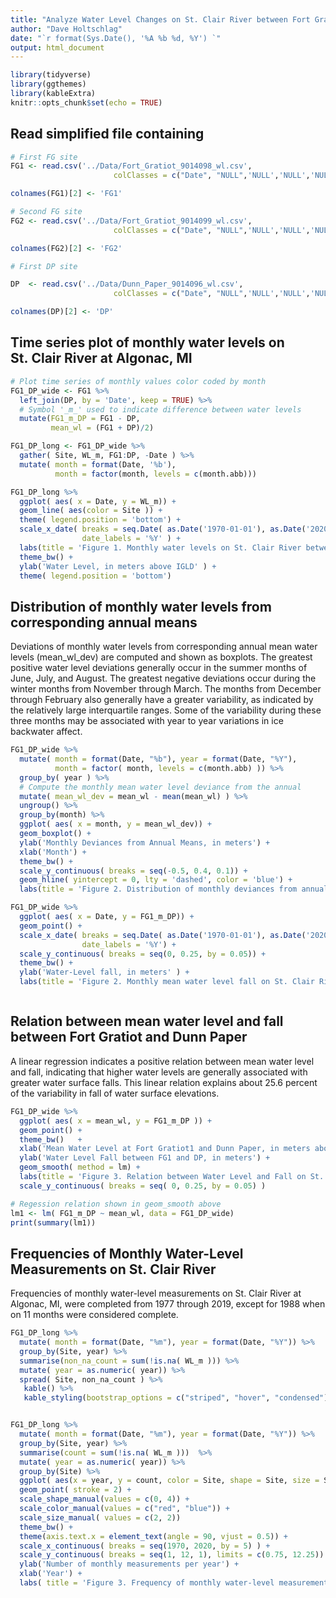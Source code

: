 ```yaml
---
title: "Analyze Water Level Changes on St. Clair River between Fort Gratiot and Dunn Paper"
author: "Dave Holtschlag"
date: "`r format(Sys.Date(), '%A %b %d, %Y') `"
output: html_document
---
```


```r
library(tidyverse)
library(ggthemes)
library(kableExtra)
knitr::opts_chunk$set(echo = TRUE)
```

## Read simplified file containing  

```r

# First FG site
FG1 <- read.csv('../Data/Fort_Gratiot_9014098_wl.csv', 
                       colClasses = c("Date", "NULL",'NULL','NULL','NULL','numeric',rep('NULL',5)))

colnames(FG1)[2] <- 'FG1'

# Second FG site
FG2 <- read.csv('../Data/Fort_Gratiot_9014099_wl.csv', 
                       colClasses = c("Date", "NULL",'NULL','NULL','NULL','numeric',rep('NULL',5)))

colnames(FG2)[2] <- 'FG2'

# First DP site

DP  <- read.csv('../Data/Dunn_Paper_9014096_wl.csv', 
                       colClasses = c("Date", "NULL",'NULL','NULL','NULL','numeric',rep('NULL',5)))

colnames(DP)[2] <- 'DP'


```

## Time series plot of monthly water levels on St. Clair River at Algonac, MI

```r
# Plot time series of monthly values color coded by month
FG1_DP_wide <- FG1 %>% 
  left_join(DP, by = 'Date', keep = TRUE) %>%
  # Symbol '_m_' used to indicate difference between water levels
  mutate(FG1_m_DP = FG1 - DP,
         mean_wl = (FG1 + DP)/2)

FG1_DP_long <- FG1_DP_wide %>% 
  gather( Site, WL_m, FG1:DP, -Date ) %>% 
  mutate( month = format(Date, '%b'),
          month = factor(month, levels = c(month.abb))) 

FG1_DP_long %>% 
  ggplot( aes( x = Date, y = WL_m)) +
  geom_line( aes(color = Site )) +
  theme( legend.position = 'bottom') + 
  scale_x_date( breaks = seq.Date( as.Date('1970-01-01'), as.Date('2020-01-01'), by = '5 year'),
                date_labels = '%Y' ) +
  labs(title = 'Figure 1. Monthly water levels on St. Clair River between Fort Gratiot1 (FG1) and Dunn Paper (DP)' ) +
  theme_bw() +
  ylab('Water Level, in meters above IGLD' ) +
  theme( legend.position = 'bottom')

```

## Distribution of monthly water levels from corresponding annual means

Deviations of monthly water levels from corresponding annual mean water levels (mean_wl_dev) are computed and shown as boxplots. The greatest positive water level deviations generally occur in the summer months of June, July, and August.  The greatest negative deviations occur during the winter months from November through March. The months from December through February also generally have a greater variability, as indicated by the relatively large interquartile ranges. Some of the variability during these three months may be associated with year to year variations in ice backwater affect. 


```r

FG1_DP_wide %>% 
  mutate( month = format(Date, "%b"), year = format(Date, "%Y"),
          month = factor( month, levels = c(month.abb) )) %>% 
  group_by( year ) %>% 
  # Compute the monthly mean water level deviance from the annual 
  mutate( mean_wl_dev = mean_wl - mean(mean_wl) ) %>% 
  ungroup() %>% 
  group_by(month) %>% 
  ggplot( aes( x = month, y = mean_wl_dev)) +
  geom_boxplot() +
  ylab('Monthly Deviances from Annual Means, in meters') +
  xlab('Month') +
  theme_bw() +
  scale_y_continuous( breaks = seq(-0.5, 0.4, 0.1)) +
  geom_hline( yintercept = 0, lty = 'dashed', color = 'blue') +
  labs(title = 'Figure 2. Distribution of monthly deviances from annual mean water levels on St. Clair River between Fort Gratiot1 and Dunn Paper')

```



```r

FG1_DP_wide %>% 
  ggplot( aes( x = Date, y = FG1_m_DP)) +
  geom_point() +
  scale_x_date( breaks = seq.Date( as.Date('1970-01-01'), as.Date('2020-01-01'), by = '5 year'),
                date_labels = '%Y') +
  scale_y_continuous( breaks = seq(0, 0.25, by = 0.05)) +
  theme_bw() +
  ylab('Water-Level fall, in meters' ) +
  labs(title = 'Figure 2. Monthly mean water level fall on St. Clair River between Fort Gratiot1 and Dunn Paper')



```

## Relation between mean water level and fall between Fort Gratiot and Dunn Paper

A linear regression indicates a positive relation between mean water level and fall, indicating that higher water levels are generally associated with greater water surface falls. This linear relation explains about 25.6 percent of the variability in    fall of water surface elevations. 

```r

FG1_DP_wide %>% 
  ggplot( aes( x = mean_wl, y = FG1_m_DP )) +
  geom_point() +
  theme_bw()   +
  xlab('Mean Water Level at Fort Gratiot1 and Dunn Paper, in meters above IGLD') +
  ylab('Water Level Fall between FG1 and DP, in meters') +
  geom_smooth( method = lm) +
  labs(title = 'Figure 3. Relation between Water Level and Fall on St. Clair River between Fort Gratiot1 and Dunn Paper') +
  scale_y_continuous( breaks = seq( 0, 0.25, by = 0.05) )

# Regession relation shown in geom_smooth above
lm1 <- lm( FG1_m_DP ~ mean_wl, data = FG1_DP_wide)
print(summary(lm1))


```



## Frequencies of Monthly Water-Level Measurements on St. Clair River

Frequencies of monthly water-level measurements on St. Clair River at Algonac, MI, were completed from 1977 through 2019, except for 1988 when on 11 months were considered complete.  


```r

FG1_DP_long %>% 
  mutate( month = format(Date, "%m"), year = format(Date, "%Y")) %>% 
  group_by(Site, year) %>% 
  summarise(non_na_count = sum(!is.na( WL_m ))) %>%
  mutate( year = as.numeric( year)) %>% 
  spread( Site, non_na_count ) %>% 
   kable() %>%
   kable_styling(bootstrap_options = c("striped", "hover", "condensed"), full_width = FALSE)


FG1_DP_long %>% 
  mutate( month = format(Date, "%m"), year = format(Date, "%Y")) %>% 
  group_by(Site, year) %>% 
  summarise(count = sum(!is.na( WL_m )))  %>% 
  mutate( year = as.numeric( year)) %>% 
  group_by(Site) %>% 
  ggplot( aes(x = year, y = count, color = Site, shape = Site, size = Site)) +
  geom_point( stroke = 2) +
  scale_shape_manual(values = c(0, 4)) +
  scale_color_manual(values = c("red", "blue")) +
  scale_size_manual( values = c(2, 2))
  theme_bw() +
  theme(axis.text.x = element_text(angle = 90, vjust = 0.5)) +
  scale_x_continuous( breaks = seq(1970, 2020, by = 5) ) +
  scale_y_continuous( breaks = seq(1, 12, 1), limits = c(0.75, 12.25)) +
  ylab('Number of monthly measurements per year') +
  xlab('Year') +
  labs( title = 'Figure 3. Frequency of monthly water-level measurements on St. Clair River at Algonac, MI')



```

